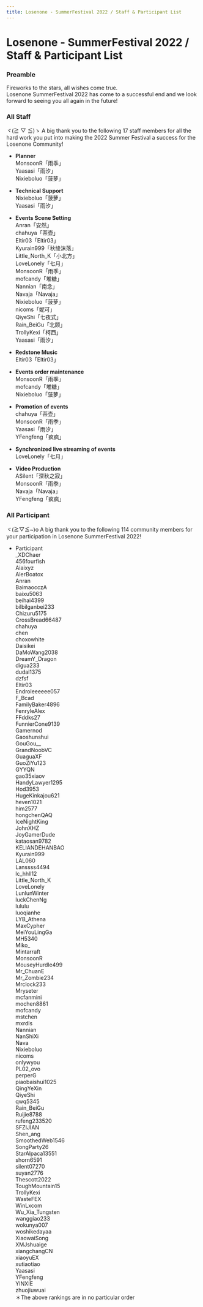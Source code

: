 ```yaml
---
title: Losenone - SummerFestival 2022 / Staff & Participant List
---
```




# Losenone - SummerFestival 2022 / Staff & Participant List


### Preamble

Fireworks to the stars, all wishes come true.\
Losenone SummerFestival 2022 has come to a successful end and we look forward to seeing you all again in the future!


### All Staff

<Callout emoji="⚡️">
  ヾ(≧ ▽ ≦)ゝ A big thank you to the following 17 staff members for all the hard work you put into making the 2022 Summer Festival a success for the Losenone Community!
</Callout>

- **Planner**\
MonsoonR「雨季」\
Yaasasi「雨汐」\
Nixieboluo「菠萝」

- **Technical Support**\
Nixieboluo「菠萝」\
Yaasasi「雨汐」

- **Events Scene Setting**\
Anran「安然」\
chahuya「茶壶」\
Eltir03「Eltir03」\
Kyurain999「秋绫沫落」\
Little&#95;North&#95;K「小北方」\
LoveLonely「七月」\
MonsoonR「雨季」\
mofcandy「堆糖」\
Nannian「南念」\
Navaja「Navaja」\
Nixieboluo「菠萝」\
nicoms「妮可」\
QiyeShi「七夜式」\
Rain&#95;BeiGu「北顾」\
TrollyKexi「柯西」\
Yaasasi「雨汐」

- **Redstone Music**\
Eltir03「Eltir03」

- **Events order maintenance**\
MonsoonR「雨季」\
mofcandy「堆糖」\
Nixieboluo「菠萝」

- **Promotion of events**\
chahuya「茶壶」\
MonsoonR「雨季」\
Yaasasi「雨汐」\
YFengfeng「疯疯」

- **Synchronized live streaming of events**\
LoveLonely「七月」

- **Video Production**\
ASilent「深秋之寂」\
MonsoonR「雨季」\
Navaja「Navaja」\
YFengfeng「疯疯」


### All Participant

<Callout emoji="⚡️">
  ヾ(≧▽≦&#126;)o A big thank you to the following 114 community members for your participation in Losenone SummerFestival 2022!
</Callout>

- Participant\
&#95;XDChaer\
456fourfish\
Aiaixyz\
AlerBoatox\
Anran\
BaimaocczA\
baixu5063\
beihai4399\
bilbilganbei233\
Chizuru5175\
CrossBread66487\
chahuya\
chen\
choxowhite\
Daisikei\
DaMoWang2038\
DreamY&#95;Dragon\
digua233\
dudai1375\
dzfsf\
Eltir03\
Endroleeeeee057\
F&#95;Bcad\
FamilyBaker4896\
FenryleAlex\
FFddks27\
FunnierCone9139\
Gamernod\
Gaoshunshui\
GouGou&#95;&#95;\
GrandNoobVC\
GuaguaXF\
GuoZiYu123\
GYYQN\
gao35xiaov\
HandyLawyer1295\
Hod3953\
HugeKinkajou621\
heven1021\
him2577\
hongchenQAQ\
IceNightKing\
JohnXHZ\
JoyGamerDude\
kataosan9782\
KELIANDEHANBAO\
Kyurain999\
LAL060\
Lanssss4494\
lc&#95;hhll12\
Little&#95;North&#95;K\
LoveLonely\
LunlunWinter\
luckChenNg\
lululu\
luoqianhe\
LYB&#95;Athena\
MaxCypher\
MeiYouLingGa\
MH5340\
Miko&#95;\
Mintarraft\
MonsoonR\
MouseyHurdle499\
Mr&#95;ChuanE\
Mr&#95;Zombie234\
Mrclock233\
Mryseter\
mcfanmini\
mochen8861\
mofcandy\
mstchen\
mxrdls\
Nannian\
NanShiXi\
Nava\
Nixieboluo\
nicoms\
onlywyou\
PL02&#95;ovo\
perperG\
piaobaishui1025\
QingYeXin\
QiyeShi\
qwq5345\
Rain&#95;BeiGu\
Ruijie8788\
rufeng233520\
SFZIJIAN\
Shen&#95;ang\
SmoothedWeb1546\
SongParty26\
StarAlpaca13551\
shorn6591\
silent07270\
suyan2776\
Thescott2022\
ToughMountain15\
TrollyKexi\
WasteFEX\
WinLxcom\
Wu&#95;Xia&#95;Tungsten\
wanggiao233\
wokunya007\
woshikedayaa\
XiaowaiSong\
XMJshuaige\
xiangchangCN\
xiaoyuEX\
xutiaotiao\
Yaasasi\
YFengfeng\
YINXIE\
zhuojiuwuai\
＊The above rankings are in no particular order